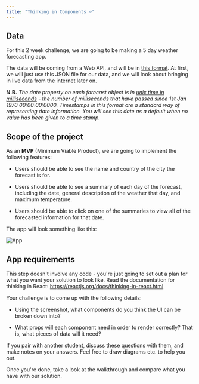 ```yaml
---
title: "Thinking in Components ⭐️"
---
```


## Data
For this 2 week challenge, we are going to be making a 5 day weather forecasting app.

The data will be coming from a Web API, and will be in [this format](https://firebasestorage.googleapis.com/v0/b/avocado-on-toast.appspot.com/o/course%2Fweather%2Fforecast.json?alt=media&token=48bb1974-00eb-49db-bdf0-08cb1f94bd3f). At first, we will just use this JSON file for our data, and we will look about bringing in live data from the internet later on.

**N.B.** *The date property on each forecast object is in [unix time in milliseconds](https://en.wikipedia.org/wiki/Unix_time) - the number of milliseconds that have passed since 1st Jan 1970 00:00:00:0000. Timestamps in this format are a standard way of representing date information. You will see this date as a default when no value has been given to a time stamp.*

## Scope of the project
As an **MVP** (Minimum Viable Product), we are going to implement the following features:

* Users should be able to see the name and country of the city the forecast is for.

* Users should be able to see a summary of each day of the forecast, including the date, general description of the weather that day, and maximum temperature.

* Users should be able to click on one of the summaries to view all of the forecasted information for that date.

The app will look something like this:

![App](https://firebasestorage.googleapis.com/v0/b/avocado-on-toast.appspot.com/o/course%2Fweather%2Fapp.png?alt=media&token=c230b6bd-94e8-4821-8e06-a190a15c3d3b)

## App requirements
This step doesn't involve any code - you're just going to set out a plan for what you want your solution to look like. Read the documentation for thinking in React: https://reactjs.org/docs/thinking-in-react.html

Your challenge is to come up with the following details:

* Using the screenshot, what components do you think the UI can be broken down into?

* What props will each component need in order to render correctly? That is, what pieces of data will it need?

If you pair with another student, discuss these questions with them, and make notes on your answers. Feel free to draw diagrams etc. to help you out.

Once you're done, take a look at the walkthrough and compare what you have with our solution.